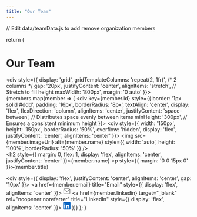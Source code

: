 ```yaml
---
title: "Our Team"
---
```

 // Edit data/teamData.js to add remove organization members
 

  return (
    <div>
      <h1>Our Team</h1>
      <div style={{ 
        display: 'grid', 
        gridTemplateColumns: 'repeat(2, 1fr)', /* 2 columns */
        gap: '20px', 
        justifyContent: 'center',
        alignItems: 'stretch', // Stretch to fill height
        maxWidth: '800px',
        margin: '0 auto'
      }}>
        {members.map(member => (
          <div key={member.id} style={{ 
            border: '1px solid #ddd', 
            padding: '16px', 
            borderRadius: '8px', 
            textAlign: 'center',
            display: 'flex',
            flexDirection: 'column',
            alignItems: 'center',
            justifyContent: 'space-between', // Distributes space evenly between items
            minHeight: '300px', // Ensures a consistent minimum height
          }}>
            <div style={{ width: '150px', height: '150px', borderRadius: '50%', overflow: 'hidden', display: 'flex', justifyContent: 'center', alignItems: 'center' }}>
              <img src={member.imageUrl} alt={member.name} style={{ width: 'auto', height: '100%', borderRadius: '50%' }} />
            </div>
            <h2 style={{ margin: 0, flex: 1, display: 'flex', alignItems: 'center', justifyContent: 'center' }}>{member.name}</h2>
            <p style={{ margin: '0 0 15px 0' }}>{member.title}</p>
            <div style={{ display: 'flex', justifyContent: 'center', alignItems: 'center', gap: '10px' }}>
              <a href={member.email} title="Email" style={{ display: 'flex', alignItems: 'center' }}>
                <svg width="20" height="20" viewBox="0 0 24 24" fill="none" stroke="currentColor" strokeWidth="2" strokeLinecap="round" strokeLinejoin="round">
                  <path d="M4 4h16c1.1 0 2 .9 2 2v12c0 1.1-.9 2-2 2H4c-1.1 0-2-.9-2-2V6c0-1.1.9-2 2-2z"/>
                  <polyline points="22,6 12,13 2,6"/>
                </svg>
              </a>
              <a href={member.linkedin} target="_blank" rel="noopener noreferrer" title="LinkedIn" style={{ display: 'flex', alignItems: 'center' }}>
                <svg width="20" height="20" preserveAspectRatio="xMidYMid" viewBox="0 0 256 256">
                  <path d="M218.123 218.127h-37.931v-59.403c0-14.165-.253-32.4-19.728-32.4-19.756 0-22.779 15.434-22.779 31.369v60.43h-37.93V95.967h36.413v16.694h.51a39.907 39.907 0 0 1 35.928-19.733c38.445 0 45.533 25.288 45.533 58.186l-.016 67.013ZM56.955 79.27c-12.157.002-22.014-9.852-22.016-22.009-.002-12.157 9.851-22.014 22.008-22.016 12.157-.003 22.014 9.851 22.016 22.008A22.013 22.013 0 0 1 56.955 79.27m18.966 138.858H37.95V95.967h37.97v122.16ZM237.033.018H18.89C8.58-.098.125 8.161-.001 18.471v219.053c.122 10.315 8.576 18.582 18.89 18.474h218.144c10.336.128 18.823-8.139 18.966-18.474V18.454c-.147-10.33-8.635-18.588-18.966-18.453" fill="#0A66C2"></path>
                </svg>
              </a>
              </div>
          </div>
        ))}
      </div>
    </div>
  );
}
